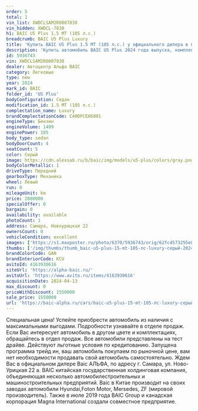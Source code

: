 ```yaml
---
order: 5
total: 1
vin_list: XWDCLSAM2R0007830
vin_hidden: XWDCL-7830
h1: BAIC U5 Plus 1.5 MT (105 л.с.)
breadcrumb: BAIC U5 Plus Luxury
title: 'Купить BAIC U5 Plus 1.5 MT (105 л.с.) у официального дилера в Самаре'
description: 'Купить автомобиль BAIC U5 Plus 2024 года выпуска, комплектация Luxury, цвет - Серый, двигатель - 1.5 MT (105 л.с.) у официального дилера в г. Самара. Стоимость данного автомобиля BAIC U5 Plus – 1550000'
id: 5936743
vin: XWDCLSAM2R0007830
dealer: Автоцентр Альфа BAIC
category: Легковые
type: new
year: 2024
mark_id: BAIC
folder_id: 'U5 Plus'
bodyConfiguration: Седан
modification_id: 1.5 MT (105 л.с.)
complectation_name: Luxury
brandComplectationCode: C40DPCEH5001
engineType: Бензин
engineVolume: 1499
enginePower: 105
body_type: sedan
bodyDoorCount: 4
seatCount: 5
color: Серый
image: https://cdn.alexsab.ru/b/baic/img/models/u5-plus/colors/gray.png
bodyColorMetallic: 1
driveType: Передний
gearboxType: Механика
wheel: Левый
run: 0
mileageUnit: km
price: 2080000
specialOffer: 0
bargain: 0
availability: available
photoCount: 1
address: Самара, Новоурицкая 22
ownersCount: 0
vehicleCondition: excellent
images: ['https://s1.maxposter.ru/photo/6370/5936743/orig/62fc4573255e800da1919dcef8bdac99.jpg?sid=86', 'https://s1.maxposter.ru/photo/6370/5936743/orig/6412d875bf91a9ab6af38e2bc94865f6.jpg?sid=86', 'https://s1.maxposter.ru/photo/6370/5936743/orig/1f22cd27ee2d8b3d3b0853bc1ff7fdb2.jpg?sid=86', 'https://s1.maxposter.ru/photo/6370/5936743/orig/84fb8e53db7779d56c8ada0d3b290600.jpg?sid=86', 'https://s1.maxposter.ru/photo/6370/5936743/orig/94f0a7d8fb8a986c060d438024453042.jpg?sid=86', 'https://s1.maxposter.ru/photo/6370/5936743/orig/cec12952ee55530828c2174f4ad411a3.jpg?sid=86', 'https://s1.maxposter.ru/photo/6370/5936743/orig/d6405cca56cdfe7c8e9b50f591b3f415.jpg?sid=86', 'https://s1.maxposter.ru/photo/6370/5936743/orig/553eece0ec65ec894cf680e7ebb2617c.jpg?sid=86', 'https://s1.maxposter.ru/photo/6370/5936743/orig/b92be375201d6c450edccc0f694fd2a9.jpg?sid=86', 'https://s1.maxposter.ru/photo/6370/5936743/orig/0647f398edee2af00cfca5de925ba637.jpg?sid=86', 'https://s1.maxposter.ru/photo/6370/5936743/orig/3c3ef68efc13fdc8cee8e989b530e868.jpg?sid=86', 'https://s1.maxposter.ru/photo/6370/5936743/orig/6696e8d2062a142bfa557d7266907f45.jpg?sid=86', 'https://s1.maxposter.ru/photo/6370/5936743/orig/1d8c110f43e8dd1d6a25a289fad1426d.jpg?sid=86', 'https://s1.maxposter.ru/photo/6370/5936743/orig/b3d680f59567f47ef6975be36fb243a4.jpg?sid=86', 'https://s1.maxposter.ru/photo/6370/5936743/orig/5a0aa52ac44cd5bd5deb731bd4262d3d.jpg?sid=86', 'https://s1.maxposter.ru/photo/6370/5936743/orig/a46e8b0ff5a4e68d4b6a209521c2db22.jpg?sid=86', 'https://s1.maxposter.ru/photo/6370/5936743/orig/93d0c8d645d1651d777012b5bbd2c573.jpg?sid=86', 'https://s1.maxposter.ru/photo/6370/5936743/orig/da4c526f3cc4763886f0905168a54357.jpg?sid=86', 'https://s1.maxposter.ru/photo/6370/5936743/orig/813bca91cefc65ae69a9e4076ad58dde.jpg?sid=86', 'https://s1.maxposter.ru/photo/6370/5936743/orig/ff6dce1ab32e6000a93c776e9e37eafc.jpg?sid=86', 'https://s1.maxposter.ru/photo/6370/5936743/orig/a8b5981fcf97453ca76d46082baf8163.jpg?sid=86', 'https://s1.maxposter.ru/photo/6370/5936743/orig/42ba1b61f148a52982fb163d1650dacd.jpg?sid=86', 'https://s1.maxposter.ru/photo/6370/5936743/orig/f37d4cdffa1fa2362f55fcfba246cd4b.jpg?sid=86', 'https://s1.maxposter.ru/photo/6370/5936743/orig/fe892f32bda3a02b62a40f728efa7350.jpg?sid=86', 'https://s1.maxposter.ru/photo/6370/5936743/orig/2ed313164fadb7359fe072eabcd7ab48.jpg?sid=86', 'https://s1.maxposter.ru/photo/6370/5936743/orig/484e7d73ad1b5856dce4e57cdfba66be.jpg?sid=86', 'https://s1.maxposter.ru/photo/6370/5936743/orig/ef5d69c6327eba88433dfcecfbc14325.jpg?sid=86', 'https://s1.maxposter.ru/photo/6370/5936743/orig/3b05dfa73059de39f4c3b0b2fa5c013b.jpg?sid=86', 'https://s1.maxposter.ru/photo/6370/5936743/orig/b96abb939edee6ee3ce68c65ad72d6a4.jpg?sid=86', 'https://s1.maxposter.ru/photo/6370/5936743/orig/0a557b2545739187fb7f8493aa3be383.jpg?sid=86', 'https://s1.maxposter.ru/photo/6370/5936743/orig/bba556d8ffbbe32afe6897db6d7370b2.jpg?sid=86', 'https://s1.maxposter.ru/photo/6370/5936743/orig/f6a1f71778b1cde410bdfa052ca146b3.jpg?sid=86', 'https://s1.maxposter.ru/photo/6370/5936743/orig/c29fa07f8c89641265c62ce00c1df260.jpg?sid=86', 'https://s1.maxposter.ru/photo/6370/5936743/orig/9273d908cdd274e085d82689a0dddbee.jpg?sid=86']
thumbs: ['/img/thumbs/thumb_baic-u5-plus-15-mt-105-лс-luxury-серый-2024_dac99_0.webp', '/img/thumbs/thumb_baic-u5-plus-15-mt-105-лс-luxury-серый-2024_865f6_1.webp', '/img/thumbs/thumb_baic-u5-plus-15-mt-105-лс-luxury-серый-2024_7fdb2_2.webp', '/img/thumbs/thumb_baic-u5-plus-15-mt-105-лс-luxury-серый-2024_90600_3.webp', '/img/thumbs/thumb_baic-u5-plus-15-mt-105-лс-luxury-серый-2024_53042_4.webp']
brandColorCode: GAN
brandInteriorCode: KCU
avitoId: 4163930616
siteUrl: 'https://alpha-baic.ru/'
avitoUrl: 'https://www.avito.ru/items/4163930616'
acquisitionDate: 2024-04-13
max_discount: 0
priceWithDiscount: 1550000
sale_price: 1550000
url: 'https://baic-alpha.ru/cars/baic-u5-plus-15-mt-105-лс-luxury-серый-2024/'
---
```

Специальная цена!
Успейте приобрести автомобиль из наличия с максимальными выгодами. Подробности узнавайте в отделе продаж.
Если Вас интересует автомобиль в другом цвете и комплектациях, обращайтесь в отдел продаж.
Все автомобили представлены на тест драйве.
Действуют льготные условия по кредитованию.
Запущена программа трейд ин, ваш автомобиль покупаем по рыночной цене, вам нет необходимости продавать свой автомобиль самостоятельно.
Ждем Вас в официальном дилере Baic АЛЬФА, по адресу г. Самара, ул. Ново-Урицкая 22 а.
BAIC китайская государственная холдинговая компания, объединяющая несколько автомобилестроительных и машиностроительных предприятий.
Baic в Китае производит на своих заводах автомобили Hyundai,Foton Motor, Mersedes, ZF (мировой производитель). Также в июле 2019 года BAIC Group и канадская корпорация Magna International создали совместное предприятие.